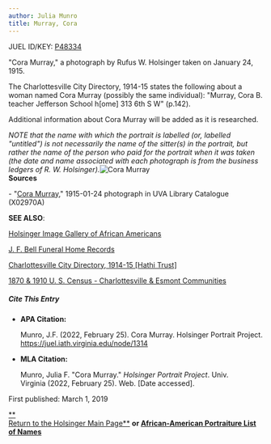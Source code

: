 ```yaml
---
author: Julia Munro
title: Murray, Cora
---
```

JUEL ID/KEY: [P48334](http://juel.iath.virginia.edu/public_person?person=48334 "P48334")

"Cora Murray," a photograph by Rufus W. Holsinger taken on January 24, 1915.

The Charlottesville City Directory, 1914-15 states the following about a woman named Cora Murray (possibly the same individual): "Murray, Cora B. teacher Jefferson School h\[ome\] 313 6th S W" (p.142). 

Additional information about Cora Murray will be added as it is researched.

_NOTE that the name with which the portrait is labelled (or, labelled "untitled") is not necessarily the name of the sitter(s) in the portrait, but rather the name of the person who paid for the portrait when it was taken (the date and name associated with each photograph is from the business ledgers of R. W. Holsinger)._![Cora Murray](https://iiif.lib.virginia.edu/iiif/uva-lib:1042978/full/778,561/0/default.jpg "Cora Murray")   
**Sources**

\- "[Cora Murray](https://search.lib.virginia.edu/catalog/uva-lib:1042978#?c=0&m=0&s=0&cv=0&xywh=-1%2C-62%2C3995%2C2961 "Cora Murray")," 1915-01-24 photograph in UVA Library Catalogue (X02970A) 

  
  

**SEE ALSO**:

[Holsinger Image Gallery of African Americans](http://rwholsingerphotos.org/images.php "Holsinger Image Gallery of African Americans")

[J. F. Bell Funeral Home Records](http://www2.vcdh.virginia.edu/afam/raceandplace/perl_scripts/funeral_search.html "J. F. Bell Funeral Home Database")

[Charlottesville City Directory, 1914-15 \[Hathi Trust\]](https://catalog.hathitrust.org/Record/101954103 "Charlottesville City Directory, 1914-15") 

[1870 & 1910 U. S. Census - Charlottesville & Esmont Communities](http://www2.vcdh.virginia.edu/afam/raceandplace/census/search_both.html "1870 & 1910 U. S. Census: Charlottesville and Esmont Communities")

##### **Cite This Entry**

*   **APA Citation:**
    
    Munro, J.F. (2022, February 25). Cora Murray. Holsinger Portrait Project. https://juel.iath.virginia.edu/node/1314
    
*   **MLA Citation:**
    
    Munro, Julia F. "Cora Murray." _Holsinger Portrait Project_. Univ. Virginia (2022, February 25). Web. \[Date accessed\].
    

  
First published: March 1, 2019

[**  
Return to the Holsinger Main Page**](http://juel.iath.virginia.edu/node/980) **or [African-American Portraiture List of Names](http://juel.iath.virginia.edu/node/996)**